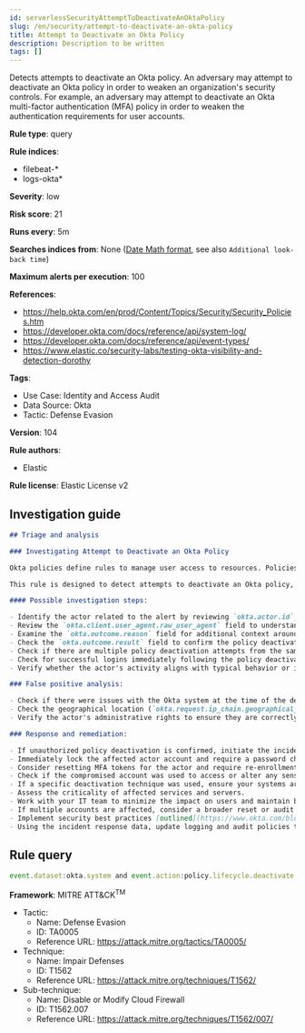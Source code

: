 ```yaml
---
id: serverlessSecurityAttemptToDeactivateAnOktaPolicy
slug: /en/security/attempt-to-deactivate-an-okta-policy
title: Attempt to Deactivate an Okta Policy
description: Description to be written
tags: []
---
```


<div id="attempt-to-deactivate-an-okta-policy"></div>

Detects attempts to deactivate an Okta policy. An adversary may attempt to deactivate an Okta policy in order to weaken an organization's security controls. For example, an adversary may attempt to deactivate an Okta multi-factor authentication (MFA) policy in order to weaken the authentication requirements for user accounts.

**Rule type**: query

**Rule indices**: 

* filebeat-*
* logs-okta*

**Severity**: low

**Risk score**: 21

**Runs every**: 5m

**Searches indices from**: None ([Date Math format](((ref))/common-options.html#date-math), see also <DocLink id="serverlessSecurityRulesUiCreate" section="set-the-rules-schedule">`Additional look-back time`</DocLink>)

**Maximum alerts per execution**: 100

**References**: 

* https://help.okta.com/en/prod/Content/Topics/Security/Security_Policies.htm
* https://developer.okta.com/docs/reference/api/system-log/
* https://developer.okta.com/docs/reference/api/event-types/
* https://www.elastic.co/security-labs/testing-okta-visibility-and-detection-dorothy

**Tags**: 

* Use Case: Identity and Access Audit
* Data Source: Okta
* Tactic: Defense Evasion

**Version**: 104

**Rule authors**: 

* Elastic

**Rule license**: Elastic License v2

## Investigation guide

```markdown
## Triage and analysis

### Investigating Attempt to Deactivate an Okta Policy

Okta policies define rules to manage user access to resources. Policies such as multi-factor authentication (MFA) are critical for enforcing strong security measures. Deactivation of an Okta policy could potentially weaken the security posture, allowing for unauthorized access or facilitating other malicious activities.

This rule is designed to detect attempts to deactivate an Okta policy, which could be indicative of an adversary's attempt to weaken an organization's security controls. For example, disabling an MFA policy could lower the security of user authentication processes.

#### Possible investigation steps:

- Identify the actor related to the alert by reviewing `okta.actor.id`, `okta.actor.type`, `okta.actor.alternate_id`, or `okta.actor.display_name` fields in the alert.
- Review the `okta.client.user_agent.raw_user_agent` field to understand the device and software used by the actor.
- Examine the `okta.outcome.reason` field for additional context around the deactivation attempt.
- Check the `okta.outcome.result` field to confirm the policy deactivation attempt.
- Check if there are multiple policy deactivation attempts from the same actor or IP address (`okta.client.ip`).
- Check for successful logins immediately following the policy deactivation attempt.
- Verify whether the actor's activity aligns with typical behavior or if any unusual activity took place around the time of the deactivation attempt.

### False positive analysis:

- Check if there were issues with the Okta system at the time of the deactivation attempt. This could indicate a system error rather than a genuine threat activity.
- Check the geographical location (`okta.request.ip_chain.geographical_context`) and time of the deactivation attempt. If these match the actor's normal behavior, it might be a false positive.
- Verify the actor's administrative rights to ensure they are correctly configured.

### Response and remediation:

- If unauthorized policy deactivation is confirmed, initiate the incident response process.
- Immediately lock the affected actor account and require a password change.
- Consider resetting MFA tokens for the actor and require re-enrollment.
- Check if the compromised account was used to access or alter any sensitive data or systems.
- If a specific deactivation technique was used, ensure your systems are patched or configured to prevent such techniques.
- Assess the criticality of affected services and servers.
- Work with your IT team to minimize the impact on users and maintain business continuity.
- If multiple accounts are affected, consider a broader reset or audit of MFA tokens.
- Implement security best practices [outlined](https://www.okta.com/blog/2019/10/9-admin-best-practices-to-keep-your-org-secure/) by Okta.
- Using the incident response data, update logging and audit policies to improve the mean time to detect (MTTD) and the mean time to respond (MTTR).
```

## Rule query

```js
event.dataset:okta.system and event.action:policy.lifecycle.deactivate

```

**Framework**: MITRE ATT&CK<sup>TM</sup>

* Tactic:
    * Name: Defense Evasion
    * ID: TA0005
    * Reference URL: https://attack.mitre.org/tactics/TA0005/
* Technique:
    * Name: Impair Defenses
    * ID: T1562
    * Reference URL: https://attack.mitre.org/techniques/T1562/
* Sub-technique:
    * Name: Disable or Modify Cloud Firewall
    * ID: T1562.007
    * Reference URL: https://attack.mitre.org/techniques/T1562/007/

